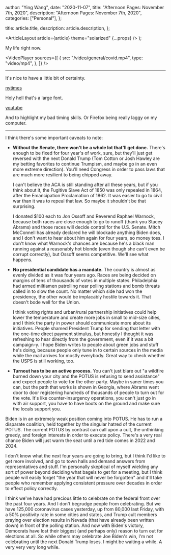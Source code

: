 
  author: "Ying Wang",
  date: "2020-11-07",
  title: "Afternoon Pages: November 7th, 2020",
  description: "Afternoon Pages: November 7th, 2020",
  categories: ["Personal"],
};

  title: article.title,
  description: article.description,
};

  <ArticleLayout article={article} theme="solarized" {...props} />
);

My life right now.

<VideoPlayer
  sources={[
    {
      src: "/video/general/covid.mp4",
      type: "video/mp4",
    },
  ]}
/>

---

It's nice to have a little bit of certainty.

[nytimes](/img/posts/2020/11/07/morning_pages_1.jpg)

Holy hell that's a large font.

[youtube](/img/posts/2020/11/07/morning_pages_2.jpg)

And to highlight my bad timing skills. Or Firefox being really laggy on my
computer.

---

I think there's some important caveats to note:

- **Without the Senate, there won't be a whole lot that'll get done.** There's
  enough to be fixed for four year's of work, sure, but they'll just get
  reversed with the next Donald Trump (Tom Cotton or Josh Hawley are my betting
  favorites to continue Trumpism, and maybe go in an even more extreme
  direction). You'll need Congress in order to pass laws that are much more
  resilient to being chipped away.

  I can't believe the ACA is still standing after all these years, but if you
  think about it, the Fugitive Slave Act of 1850 was only repealed in 1864,
  after the Emancipation Proclamation of 1862. It was easier to go to civil war
  than it was to repeal that law. So maybe it shouldn't be that surprising.

  I donated $100 each to Jon Ossoff and Reverend Raphael Warnock, because both
  races are close enough to go to runoff (thank you Stacey Abrams) and those
  races will decide control for the U.S. Senate. Mitch McConnell has already
  declared he will blockade anything Biden does, and I don't want to hear about
  him again for four years, so money toss. I don't know what Warnock's chances
  are because he's a black man running against a reasonably hot blonde (even
  though she can't even be corrupt correctly), but Ossoff seems competitive.
  We'll see what happens.

- **No presidential candidate has a mandate.** The country is almost as evenly
  divided as it was four years ago. Races are being decided on margins of tens
  of thousands of votes in multiple states. Philadelphia had armed miltiamen
  patrolling near polling stations and bomb threats called in to slow the count.
  No matter which side had won the presidency, the other would be implacably
  hostile towards it. That doesn't bode well for the Union.

  I think voting rights and urban/rural partnership initiatives could help lower
  the temperature and create more jobs in small to mid-size cities, and I think
  the party in power should communicate more about its initiatives. People
  shamed President Trump for sending that letter with the one-time direct
  payment stimulus, but honestly I thought it was refreshing to hear directly
  from the government, even if it was a bit campaign-y. I hope Biden writes to
  people about green jobs and stuff he's doing, because people only tune in to
  certain sources in the media while the mail arrives for mostly everybody.
  Great way to check whether the USPS is still working, too.

- **Turnout has to be an active process.** You can't just blare out "a wildfire
  burned down your city and the POTUS is refusing to send assistance" and expect
  people to vote for the other party. Maybe in saner times you can, but the path
  that works is shown in Georgia, where Abrams went door to door registering
  hundreds of thousands of people to turn out for the vote. It's like
  counter-insurgency operations, you can't just go in with air support, you have
  to have boots on the ground and make sure the locals support you.

Biden is in an extremely weak position coming into POTUS. He has to run a
disparate coalition, held together by the singular hatred of the current POTUS.
The current POTUS by contrast can call upon a cult, the unthinking greedy, and
foreign interests in order to execute policy. There's a very real chance Biden
will just warm the seat until a red tide comes in 2022 and 2024.

I don't know what the next four years are going to bring, but I think I'd like
to get more involved, and go to town halls and demand answers from
representatives and stuff. I'm personally skeptical of myself wielding any sort
of power beyond deciding what bagels to get for a meeting, but I think people
will easily forget "the year that will never be forgotten" and it'll take people
who remember applying consistent pressure over decades in order to effect policy
correctly.

I think we've have had precious little to celebrate on the federal front over
the past four years. And I don't begrudge people from celebrating. But we have
125,000 coronavirus cases yesterday, up from 80,000 last Friday, with a 50%
positivity rate in some cities and states, and Trump cult members praying over
election results in Nevada (that have already been written down) in front of the
polling station. And now with Biden's victory, Democrats have lost their biggest
(and perhaps only) reason to turn out for elections at all. So while others may
celebrate Joe Biden's win, I'm not celebrating until the next Donald Trump
loses. I might be waiting a while. A very very very long while.
